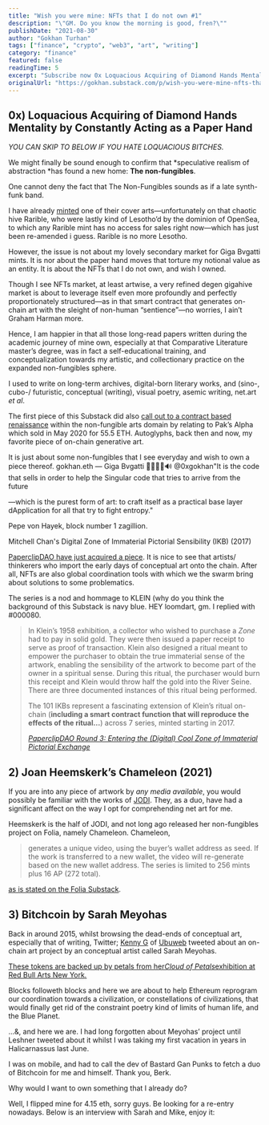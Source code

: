 ```yaml
---
title: "Wish you were mine: NFTs that I do not own #1"
description: "\"GM. Do you know the morning is good, fren?\""
publishDate: "2021-08-30"
author: "Gokhan Turhan"
tags: ["finance", "crypto", "web3", "art", "writing"]
category: "finance"
featured: false
readingTime: 5
excerpt: "Subscribe now 0x Loquacious Acquiring of Diamond Hands Mentality by Constantly Acting as a Paper Hand YOU CAN SKIP TO BELOW IF YOU HATE LOQUACIOUS BITCHES. We..."
originalUrl: "https://gokhan.substack.com/p/wish-you-were-mine-nfts-that-i-do-not-own-1"
---
```


## 0x) Loquacious Acquiring of Diamond Hands Mentality by Constantly Acting as a Paper Hand

*YOU CAN SKIP TO BELOW IF YOU HATE LOQUACIOUS BITCHES.*

We might finally be sound enough to confirm that *speculative realism of abstraction *has found a new home: **The non-fungibles**.

One cannot deny the fact that The Non-Fungibles sounds as if a late synth-funk band.

I have already [minted](https://rarible.com/token/0x60f80121c31a0d46b5279700f9df786054aa5ee5:11262?tab=details) one of their cover arts—unfortunately on that chaotic hive Rarible, who were lastly kind of Lesotho’d by the dominion of OpenSea, to which any Rarible mint has no access for sales right now—which has just been re-amended i guess. Rarible is no more Lesotho.

However, the issue is not about my lovely secondary market for Giga Bvgatti mints. It is nor about the paper hand moves that torture my notional value as an entity. It is about the NFTs that I do not own, and wish I owned.

Though I see NFTs market, at least artwise, a very refined degen gigahive market is about to leverage itself even more profoundly and perfectly proportionately structured—as in that smart contract that generates on-chain art with the sleight of non-human “sentience”—no worries, I ain’t Graham Harman more.

Hence, I am happier in that all those long-read papers written during the academic journey of mine own, especially at that Comparative Literature master’s degree, was in fact a self-educational training, and conceptualization towards my artistic, and collectionary practice on the expanded non-fungibles sphere.

I used to write on long-term archives, digital-born literary works, and (sino-, cubo-/ futuristic, conceptual (writing), visual poetry, asemic writing, net.art *et al*.

The first piece of this Substack did also [call out to a contract based renaissance](https://gokhan.substack.com/p/thoughts-on-crypto-conceptualisms) within the non-fungible arts domain by relating to Pak’s Alpha which sold in May 2020 for 55.5 ETH. Autoglyphs, back then and now, my favorite piece of on-chain generative art.

It is just about some non-fungibles that I see everyday and wish to own a piece thereof.
gokhan.eth — Giga Bvgatti 🚀🧬💾🦇🔊 @0xgokhan"It is the code that sells in order to help the Singular code that tries to arrive from the future

—which is the purest form of art: to craft itself as a practical base layer dApplication for all that try to fight entropy."

Pepe von Hayek, block number 1 zagillion.

<TwitterEmbed url="https://twitter.com/i/status/1432005681088012291" />

Mitchell Chan's Digital Zone of Immaterial Pictorial Sensibility (IKB) (2017)

[PaperclipDAO have just acquired a piece](https://clip.mirror.xyz/PDjwdDLcfzWN4IPmS8NgNeMNwlyk016UKT_4Q4LvXw4). It is nice to see that artists/ thinkerers who import the early days of conceptual art onto the chain. After all, NFTs are also global coordination tools with which we the swarm bring about solutions to some problematics.

The series is a nod and hommage to KLEIN (why do you think the background of this Substack is navy blue. HEY loomdart, gm. I replied with #000080.

>
> In Klein’s 1958 exhibition, a collector who wished to purchase a *Zone* had to pay in solid gold. They were then issued a paper receipt to serve as proof of transaction. Klein also designed a ritual meant to empower the purchaser to obtain the true immaterial sense of the artwork, enabling the sensibility of the artwork to become part of the owner in a spiritual sense. During this ritual, the purchaser would burn this receipt and Klein would throw half the gold into the River Seine. There are three documented instances of this ritual being performed.
>
> The 101 IKBs represent a fascinating extension of Klein’s ritual on-chain (**including a smart contract function that will reproduce the effects of the ritual…**) across 7 series, minted starting in 2017.
>
> *[PaperclipDAO Round 3: Entering the (Digital) Cool Zone of Immaterial Pictorial Exchange](https://clip.mirror.xyz/PDjwdDLcfzWN4IPmS8NgNeMNwlyk016UKT_4Q4LvXw4)*[](https://clip.mirror.xyz/PDjwdDLcfzWN4IPmS8NgNeMNwlyk016UKT_4Q4LvXw4)
>

## 2) Joan Heemskerk’s Chameleon (2021)

If you are into any piece of artwork by *any media available*, you would possibly be familiar with the works of [JODI](https://net-art.org/jodi). They, as a duo, have had a significant affect on the way I opt for comprehending net art for me.

Heemskerk is the half of JODI, and not long ago released her non-fungibles project on Folia, namely Chameleon. Chameleon,

>
> generates a unique video, using the buyer’s wallet address as seed. If the work is transferred to a new wallet, the video will re-generate based on the new wallet address. The series is limited to 256 mints plus 16 AP (272 total).
>

[as is stated on the Folia Substack](https://folia.substack.com/p/joan-heemskerk-chameleon).

## 3) Bitchcoin by Sarah Meyohas

Back in around 2015, whilst browsing the dead-ends of conceptual art, especially that of writing, Twitter; [Kenny G](https://www.poetryfoundation.org/poets/kenneth-goldsmith) of [Ubuweb](https://www.ubu.com/) tweeted about an on-chain art project by an conceptual artist called Sarah Meyohas.

[These tokens are backed up by petals from her](https://opensea.io/collection/bitchcoin)*[Cloud of Petals](https://opensea.io/collection/bitchcoin)*[exhibition at Red Bull Arts New York](https://opensea.io/collection/bitchcoin)*[.](https://opensea.io/collection/bitchcoin)*

Blocks followeth blocks and here we are about to help Ethereum reprogram our coordination towards a civilization, or constellations of civilizations, that would finally get rid of the constraint poetry kind of limits of human life, and the Blue Planet.

…&, and here we are. I had long forgotten about Meyohas’ project until Leshner tweeted about it whilst I was taking my first vacation in years in Halicarnassus last June.

I was on mobile, and had to call the dev of Bastard Gan Punks to fetch a duo of Bitchcoin for me and himself. Thank you, Berk.

Why would I want to own something that I already do?

Well, I flipped mine for 4.15 eth, sorry guys. Be looking for a re-entry nowadays. Below is an interview with Sarah and Mike, enjoy it: